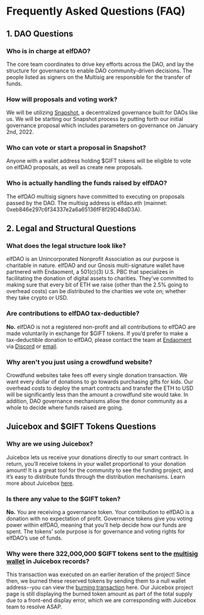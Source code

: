 # Frequently Asked Questions (FAQ)

## 1. DAO Questions

### Who is in charge at elfDAO?
The core team coordinates to drive key efforts across the DAO, and lay the structure for governance to enable DAO community-driven decisions. The people listed as signers on the Multisig are responsible for the transfer of funds.

### How will proposals and voting work?
We will be utilizing [Snapshot](https://snapshot.org/#/), a decentralized governance built for DAOs like us. We will be starting our Snapshot process by putting forth our initial governance proposal which includes parameters on governance on January 2nd, 2022.

### Who can vote or start a proposal in Snapshot?
Anyone with a wallet address holding $GIFT tokens will be eligible to vote on elfDAO proposals, as well as create new proposals.

### Who is actually handling the funds raised by elfDAO?
The elfDAO multisig signers have committed to executing on proposals passed by the DAO. The multisig address is elfdao.eth (mainnet: 0xeb846e297c6f34337e2a6a65136fF8f29D48dD3A).


## 2. Legal and Structural Questions

### What does the legal structure look like?
elfDAO is an Unincorporated Nonprofit Association as our purpose is charitable in nature. elfDAO and our Gnosis multi-signature wallet have partnered with Endaoment, a 501(c)(3) U.S. PBC that specializes in facilitating the donation of digital assets to charities. They’ve committed to making sure that every bit of ETH we raise (other than the 2.5% going to overhead costs) can be distributed to the charities we vote on; whether they take crypto or USD.

### Are contributions to elfDAO tax-deductible?
**No.** elfDAO is not a registered non-profit and all contributions to elfDAO are made voluntarily in exchange for $GIFT tokens. If you’d prefer to make a tax-deductible donation to elfDAO, please contact the team at [Endaoment](https://endaoment.org) via [Discord](http://discord.gg/endaoment) or [email](mailto:admin+elfdao@endaoment.org).

### Why aren't you just using a crowdfund website?
Crowdfund websites take fees off every single donation transaction. We want every dollar of donations to go towards purchasing gifts for kids. Our overhead costs to deploy the smart contracts and transfer the ETH to USD will be significantly less than the amount a crowdfund site would take. In addition, DAO governance mechanisms allow the donor community as a whole to decide where funds raised are going.

## Juicebox and $GIFT Tokens Questions

### Why are we using Juicebox?
Juicebox lets us receive your donations directly to our smart contract. In return, you’ll receive tokens in your wallet proportional to your donation amount! It is a great tool for the community to see the funding project, and it’s easy to distribute funds through the distribution mechanisms. Learn more about Juicebox [here](https://juicebox.money/#/).

### Is there any value to the $GIFT token?

**No.** You are receiving a governance token. Your contribution to elfDAO is a donation with no expectation of profit. Governance tokens give you voting power within elfDAO, meaning that you’ll help decide how our funds are spent. The tokens’ sole purpose is for governance and voting rights for elfDAO’s use of funds.

### Why were there 322,000,000 $GIFT tokens sent to the [multisig wallet](https://etherscan.io/address/0xeb846e297c6f34337e2a6a65136ff8f29d48dd3a) in Juicebox records?
This transaction was executed on an earlier iteration of the project! Since then, we burned these reserved tokens by sending them to a null wallet address--you can view the [burning transaction](https://etherscan.io/tx/0x0729e6f95f8efc850f87545533d6e27e3c6d7287edcbfe43499b9e674ab0d599) here. Our Juicebox project page is still displaying the burned token amount as part of the total supply due to a front-end display error, which we are corresponding with Juicebox team to resolve ASAP.

